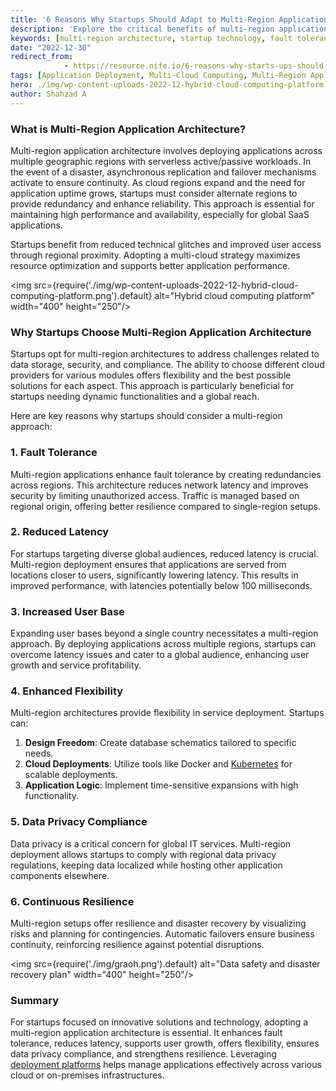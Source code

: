 ```yaml
---
title: '6 Reasons Why Startups Should Adapt to Multi-Region Application Architecture'
description: 'Explore the critical benefits of multi-region application architecture for startups, including enhanced fault tolerance, reduced latency, increased user base, flexibility, data privacy compliance, and continuous resilience.'
keywords: [multi-region architecture, startup technology, fault tolerance, reduced latency, global reach, data privacy compliance, continuous resilience, application performance, cloud deployment]
date: "2022-12-30"
redirect_from: 
            - https://resource.nife.io/6-reasons-why-starts-ups-should-adapt-to-multi-region-application-architecture/
tags: [Application Deployment, Multi-Cloud Computing, Multi-Region Application Architecture, Startups]
hero: ./img/wp-content-uploads-2022-12-hybrid-cloud-computing-platform.png
author: Shahzad A 
---
```

### What is Multi-Region Application Architecture?

Multi-region application architecture involves deploying applications across multiple geographic regions with serverless active/passive workloads. In the event of a disaster, asynchronous replication and failover mechanisms activate to ensure continuity. As cloud regions expand and the need for application uptime grows, startups must consider alternate regions to provide redundancy and enhance reliability. This approach is essential for maintaining high performance and availability, especially for global SaaS applications.

Startups benefit from reduced technical glitches and improved user access through regional proximity. Adopting a multi-cloud strategy maximizes resource optimization and supports better application performance.

<img src={require('./img/wp-content-uploads-2022-12-hybrid-cloud-computing-platform.png').default} alt="Hybrid cloud computing platform" width="400" height="250"/>
<br/>


 

### Why Startups Choose Multi-Region Application Architecture

Startups opt for multi-region architectures to address challenges related to data storage, security, and compliance. The ability to choose different cloud providers for various modules offers flexibility and the best possible solutions for each aspect. This approach is particularly beneficial for startups needing dynamic functionalities and a global reach.

Here are key reasons why startups should consider a multi-region approach:

### **1. Fault Tolerance**

Multi-region applications enhance fault tolerance by creating redundancies across regions. This architecture reduces network latency and improves security by limiting unauthorized access. Traffic is managed based on regional origin, offering better resilience compared to single-region setups.

### **2. Reduced Latency**

For startups targeting diverse global audiences, reduced latency is crucial. Multi-region deployment ensures that applications are served from locations closer to users, significantly lowering latency. This results in improved performance, with latencies potentially below 100 milliseconds.

### **3. Increased User Base**

Expanding user bases beyond a single country necessitates a multi-region approach. By deploying applications across multiple regions, startups can overcome latency issues and cater to a global audience, enhancing user growth and service profitability.

### **4. Enhanced Flexibility**

Multi-region architectures provide flexibility in service deployment. Startups can:

1. **Design Freedom**: Create database schematics tailored to specific needs.
2. **Cloud Deployments**: Utilize tools like Docker and [Kubernetes](https://kubernetes.io/) for scalable deployments.
3. **Application Logic**: Implement time-sensitive expansions with high functionality.

### **5. Data Privacy Compliance**

Data privacy is a critical concern for global IT services. Multi-region deployment allows startups to comply with regional data privacy regulations, keeping data localized while hosting other application components elsewhere.

### **6. Continuous Resilience**

Multi-region setups offer resilience and disaster recovery by visualizing risks and planning for contingencies. Automatic failovers ensure business continuity, reinforcing resilience against potential disruptions.

<img src={require('./img/graoh.png').default} alt="Data safety and disaster recovery plan" width="400" height="250"/>
<br/>


 

### Summary

For startups focused on innovative solutions and technology, adopting a multi-region application architecture is essential. It enhances fault tolerance, reduces latency, supports user growth, offers flexibility, ensures data privacy compliance, and strengthens resilience. Leveraging [deployment platforms](/blog/cloud-deployment-models-cloud-computing-platforms/) helps manage applications effectively across various cloud or on-premises infrastructures.
